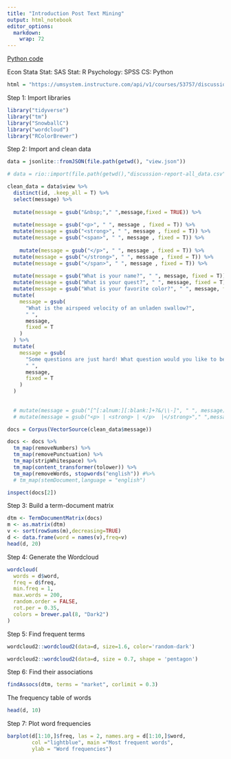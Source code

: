 ```yaml
---
title: "Introduction Post Text Mining"
output: html_notebook
editor_options: 
  markdown: 
    wrap: 72
---
```


[Python code](https://github.com/dsp444/save_canvas_discussion)


Econ Stata
Stat: SAS
Stat: R
Psychology: SPSS
CS: Python


```r
html = "https://umsystem.instructure.com/api/v1/courses/53757/discussion_topics/983175/view?include_new_entries=1&include_enrollment_state=1"
```

Step 1: Import libraries

```r
library("tidyverse")
library("tm")
library("SnowballC")
library("wordcloud")
library("RColorBrewer")
```

Step 2: Import and clean data

```r


data = jsonlite::fromJSON(file.path(getwd(), "view.json"))

# data = rio::import(file.path(getwd(),"discussion-report-all_data.csv"))

clean_data = data$view %>% 
  distinct(id, .keep_all = T) %>% 
  select(message) %>% 
  
  mutate(message = gsub("&nbsp;"," ",message,fixed = TRUE)) %>%
  
  mutate(message = gsub("<p>", " ", message , fixed = T)) %>%
  mutate(message = gsub("<strong>", " ", message , fixed = T)) %>%
  mutate(message = gsub("<span>", " ", message , fixed = T)) %>%
  
    mutate(message = gsub("</p>", " ", message , fixed = T)) %>%
  mutate(message = gsub("</strong>", " ", message , fixed = T)) %>%
  mutate(message = gsub("</span>", " ", message , fixed = T)) %>%
  
  mutate(message = gsub("What is your name?", " ", message, fixed = T)) %>%
  mutate(message = gsub("What is your quest?", " ", message, fixed = T)) %>%
  mutate(message = gsub("What is your favorite color?", " ", message, fixed = T)) %>%
  mutate(
    message = gsub(
      "What is the airspeed velocity of an unladen swallow?",
      " ",
      message,
      fixed = T
    )
  ) %>%
  mutate(
    message = gsub(
      "Some questions are just hard! What question would you like to be able to answer at the end of this course? In other words, what would you like to learn about marketing research?",
      " ",
      message,
      fixed = T
    )
  ) 
  
  
  # mutate(message = gsub("[^[:alnum:][:blank:]+?&/\\-]", " ", message))
  # mutate(message = gsub("<p> | <strong> | </p>  |</strong>"," ",message,fixed = TRUE))

docs = Corpus(VectorSource(clean_data$message))

docs <- docs %>%
  tm_map(removeNumbers) %>%
  tm_map(removePunctuation) %>%
  tm_map(stripWhitespace) %>% 
  tm_map(content_transformer(tolower)) %>% 
  tm_map(removeWords, stopwords("english")) #%>% 
  # tm_map(stemDocument,language = "english")

inspect(docs[2])
```

Step 3: Build a term-document matrix

```r
dtm <- TermDocumentMatrix(docs)
m <- as.matrix(dtm)
v <- sort(rowSums(m),decreasing=TRUE)
d <- data.frame(word = names(v),freq=v)
head(d, 20)
```

Step 4: Generate the Wordcloud

```r
wordcloud(
  words = d$word,
  freq = d$freq,
  min.freq = 1,
  max.words = 200,
  random.order = FALSE,
  rot.per = 0.35,
  colors = brewer.pal(8, "Dark2")
)
```

Step 5: Find frequent terms

```r
wordcloud2::wordcloud2(data=d, size=1.6, color='random-dark')
```

```r
wordcloud2::wordcloud2(data=d, size = 0.7, shape = 'pentagon')
```

Step 6: Find their associations

```r
findAssocs(dtm, terms = "market", corlimit = 0.3)
```

The frequency table of words

```r
head(d, 10)
```

Step 7: Plot word frequencies

```r
barplot(d[1:10,]$freq, las = 2, names.arg = d[1:10,]$word,
        col ="lightblue", main ="Most frequent words",
        ylab = "Word frequencies")
```
